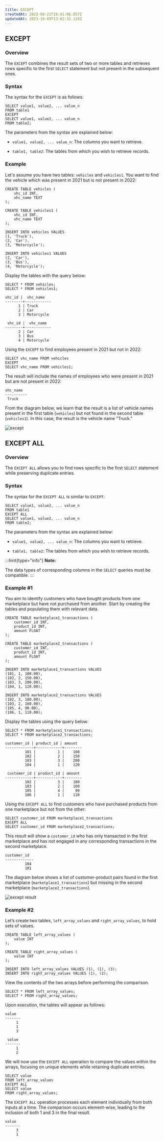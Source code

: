 ```yaml
---
title: EXCEPT
createdAt: 2023-08-21T16:41:06.057Z
updatedAt: 2023-10-09T13:02:32.129Z
---
```


## EXCEPT

### Overview

The `EXCEPT` combines the result sets of two or more tables and retrieves rows specific to the first `SELECT` statement but not present in the subsequent ones.

### Syntax

The syntax for the `EXCEPT` is as follows:

```pgsql
SELECT value1, value2, ... value_n
FROM table1
EXCEPT
SELECT value1, value2, ... value_n
FROM table2;
```

The parameters from the syntax are explained below:

- `value1, value2, ... value_n`: The columns you want to retrieve.

- `table1, table2`: The tables from which you wish to retrieve records.

### Example

Let's assume you have two tables: `vehicles` and `vehicles1`. You want to find the vehicle which was present in 2021 but is not present in 2022:

```pgsql
CREATE TABLE vehicles (
    vhc_id INT,
    vhc_name TEXT
);

CREATE TABLE vehicles1 (
    vhc_id INT,
    vhc_name TEXT
);

INSERT INTO vehicles VALUES
(1, 'Truck'),
(2, 'Car'),
(3, 'Motorcycle');

INSERT INTO vehicles1 VALUES
(2, 'Car'),
(3, 'Bus'),
(4, 'Motorcycle');
```

Display the tables with the query below:

```pgsql
SELECT * FROM vehicles;
SELECT * FROM vehicles1;
```

```pgsql
vhc_id |  vhc_name
--------+------------
      1 | Truck
      2 | Car
      3 | Motorcycle

 vhc_id |  vhc_name
--------+------------
      2 | Car
      3 | Bus
      4 | Motorcycle
```

Using the `EXCEPT` to find employees present in 2021 but not in 2022:

```pgsql
SELECT vhc_name FROM vehicles
EXCEPT
SELECT vhc_name FROM vehicles1;
```

The result will include the names of employees who were present in 2021 but are not present in 2022:

```pgsql
vhc_name
----------
 Truck
```

From the diagram below, we learn that the result is a list of vehicle names present in the first table (`vehicles`) but not found in the second table (`vehicles1`). In this case, the result is the vehicle name "Truck."

![except](../../../assets/except.png)

## EXCEPT ALL

### Overview

The `EXCEPT ALL` allows you to find rows specific to the first `SELECT` statement while preserving duplicate entries.

### Syntax

The syntax for the `EXCEPT ALL` is similar to `EXCEPT`:

```pgsql
SELECT value1, value2, ... value_n
FROM table1
EXCEPT ALL
SELECT value1, value2, ... value_n
FROM table2;
```

The parameters from the syntax are explained below:

- `value1, value2, ... value_n`: The columns you want to retrieve.

- `table1, table2`: The tables from which you wish to retrieve records.

:::hint{type="info"}
**Note:**

The data types of corresponding columns in the `SELECT` queries must be compatible.
:::

### Example #1

You aim to identify customers who have bought products from one marketplace but have not purchased from another. Start by creating the tables and populating them with relevant data.

```pgsql
CREATE TABLE marketplace1_transactions (
    customer_id INT,
    product_id INT,
    amount FLOAT
);

CREATE TABLE marketplace2_transactions (
    customer_id INT,
    product_id INT,
    amount FLOAT
);

INSERT INTO marketplace1_transactions VALUES
(101, 1, 100.00),
(102, 2, 150.00),
(103, 3, 200.00),
(104, 1, 120.00);

INSERT INTO marketplace2_transactions VALUES
(102, 3, 180.00),
(103, 2, 160.00),
(105, 4, 90.00),
(106, 1, 110.00);
```

Display the tables using the query below:

```pgsql
SELECT * FROM marketplace1_transactions;
SELECT * FROM marketplace2_transactions;
```

```pgsql
customer_id | product_id | amount
-------------+------------+--------
         101 |          1 |    100
         102 |          2 |    150
         103 |          3 |    200
         104 |          1 |    120

 customer_id | product_id | amount
-------------+------------+--------
         102 |          3 |    180
         103 |          2 |    160
         105 |          4 |     90
         106 |          1 |    110
```

Using the `EXCEPT ALL` to find customers who have purchased products from one marketplace but not from the other:

```pgsql
SELECT customer_id FROM marketplace1_transactions
EXCEPT ALL
SELECT customer_id FROM marketplace2_transactions;
```

This result will show a `customer_id` who has only transacted in the first marketplace and has not engaged in any corresponding transactions in the second marketplace.

```pgsql
customer_id
-------------
         104
         101
```

The diagram below shows a list of customer-product pairs found in the first marketplace (`marketplace1_transactions`) but missing in the second marketplace (`marketplace2_transactions`).&#x20;

![except result](../../../assets/except-2.png)

### Example #2

Let’s create two tables, `left_array_values` and `right_array_values`, to hold sets of values.

```pgsql
CREATE TABLE left_array_values (
    value INT
);

CREATE TABLE right_array_values (
    value INT
);

INSERT INTO left_array_values VALUES (1), (1), (3);
INSERT INTO right_array_values VALUES (1), (2);
```

View the contents of the two arrays before performing the comparison.

```pgsql
SELECT * FROM left_array_values;
SELECT * FROM right_array_values;
```

Upon execution, the tables will appear as follows:

```pgsql
value
-------
     1
     1
     3

 value
-------
     1
     2
```

We will now use the `EXCEPT ALL` operation to compare the values within the arrays, focusing on unique elements while retaining duplicate entries.

```pgsql
SELECT value
FROM left_array_values
EXCEPT ALL
SELECT value
FROM right_array_values;
```

The `EXCEPT ALL` operation processes each element individually from both inputs at a time. The comparison occurs element-wise, leading to the inclusion of both 1 and 3 in the final result.&#x20;

```pgsql
value
-------
     3
     1
```
